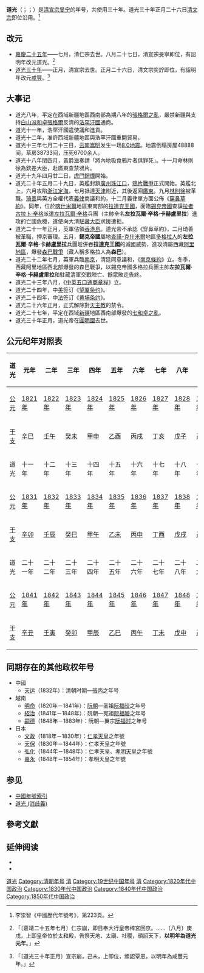 {{Otheruses|道光帝|subject=清朝皇帝旻宁的年号|other=使用该年号的皇帝}}
{{Eranamebox|年号=道光
|起讫时间= 1821年－1850年
|政权= [[清|清]]
|帝王= [[清宣宗|清宣宗]]
|历时= 30年
|timeline= <timeline>
ImageSize  = width:200 height:50
PlotArea   = width:180 height:30 left:10 bottom:20
TimeAxis   = orientation:horizontal
DateFormat = yyyy
Period     = from:1616 till:1911
AlignBars  = early
ScaleMajor = increment:60 start:1616
Colors =
  id:canvas value:rgb(1,1,0.85)
BackgroundColors = canvas:canvas
PlotData =
  width:15 color:black
  bar:era from:start till:end
  bar:era from:1821 till:1850 color:red
</timeline>
|说明= <span style="color: red">道光</span>在'''清朝'''时期的位置。
}}
'''道光'''（{{lang-mnc|ᡩᠣᡵᠣ<br />ᡝᠯᡩᡝᠩᡤᡝ|v=doro eldengge|a=doro eldengge}}；{{mong|m=ᠲᠥᠷᠥ ᠭᠡᠷᠡᠯᠲᠦ |Ppp=|k=Төр Гэрэлт}}；{{kj|1821年||1850年|}}）是[[道光帝|清宣宗旻宁]]的年号，共使用三十年。道光三十年正月二十六日[[咸丰帝|清文宗]]即位沿用。<ref>李崇智《中國歷代年號考》，第223頁。</ref>

== 改元 ==
*[[1820年|嘉慶二十五年]]——七月，清仁宗去世。八月二十七日，清宣宗旻寧即位，有詔明年改元道光。<ref>{{cite wikisource|title=清史稿本紀十七宣宗本紀一|last=[[趙爾巽|趙爾巽]]|wslanguage=zh|wslink=清史稿/卷17}}「〔嘉靖二十五年七月〕仁宗崩，即日奉大行皇帝梓宮回京。……〔八月〕庚戌，上即皇帝位於太和殿，告祭天地、太廟、社稷，頒詔天下，'''以明年為道光元年'''。」</ref>
*[[1850年|道光三十年]]——正月，清宣宗去世。正月二十六日，清文宗奕詝即位，有詔明年改元[[咸豐|咸豐]]。<ref>{{cite wikisource|title=清史稿本紀二十文宗本紀|last=[[趙爾巽|趙爾巽]]|wslanguage=zh|wslink=清史稿/卷20}}「〔道光三十年正月〕宣宗崩，己未，上即位，頒詔覃恩，以明年為咸豐元年。」</ref>

== 大事记 ==
*道光八年，平定在西域新疆地區西南部為期八年的[[張格爾之亂|張格爾之亂]]，嚴禁新疆與支持[[白山派|白山派]][[和卓|和卓]][[張格爾|張格爾]]反清的[[浩罕汗國|浩罕汗國]]通商。
*道光十一年，浩罕汗國遣使議和進貢。
*道光十二年，准許西域新疆地區與浩罕汗國重開貿易。
*道光十三年七月二十三日，[[云南省|云南]][[嵩明县|嵩明]]发生一场[[1833年嵩明地震|8.0地震]]。地震倒塌房屋48888间，草房38733间，压死6700余人。
*道光十八年閏四月，黃爵滋奏請「將內地吸食鴉片者俱罪死」。十一月命林則徐為欽差大臣，赴廣東查禁鴉片。
*道光十九年四月廿二日，[[虎門銷煙|虎門銷煙]]開始。
*道光二十年五月二十九日，英艦封鎖[[廣州|廣州]][[珠江口|珠江口]]，[[鴉片戰爭|鴉片戰爭]]正式開始。英艦北上，六月攻陷[[浙江|浙江]][[定海区|定海]]，七月抵達[[天津|天津]]附近，其後返回[[廣東|廣東]]。九月[[林則徐|林則徐]]被革職。[[琦善|琦善]]與英方全權代表[[義律|義律]]商議和約，十二月義律單方面公佈《[[穿鼻草約|穿鼻草約]]》。同年，位於[[喀什米爾|喀什米爾]]地區東南部的[[拉達克王國|拉達克王國]]，面臨[[錫克帝國|錫克帝國]]查謨[[拉者|拉者]][[古拉卜·辛格|古拉卜·辛格]]派遣[[左拉瓦爾·辛格|左拉瓦爾·辛格]]兵團（主帥全名'''左拉瓦爾·辛格·卡赫盧里拉'''）進攻的亡國危機，遣使向大清[[駐藏大臣|駐藏大臣]]求援遭拒。
*道光二十一年正月，英軍佔領[[香港島|香港島]]。道光帝不承認《穿鼻草約》，二月琦善被革職，押京審理。五月，'''錫克帝國'''屬地[[查謨-克什米爾|查謨-克什米爾]]地區[[多格拉人|多格拉人]]的'''左拉瓦爾·辛格·卡赫盧里拉'''兵團趁併吞'''拉達克王國'''的滅國威勢，進攻清屬西藏[[阿里地區|阿里地區]]，爆發[[森巴戰爭|森巴戰爭]]（藏人稱多格拉人為'''森巴'''）。
*道光二十二年七月，英軍兵臨[[南京|南京]]，清廷同意議和，《[[南京條約|南京條約]]》立。冬季，西藏阿里地區西北部爆發的森巴戰爭，以錫克帝國多格拉兵團主帥'''左拉瓦爾·辛格·卡赫盧里拉'''和駐藏清軍交戰陣亡、餘眾敗走告終。
*道光二十三年八月，《[[中英五口通商章程|中英五口通商章程]]》立。
*道光二十四年，中[[美国|美]]签订《[[望廈條約|望厦条约]]》。
*道光二十四年，中[[法国|法]]签订《[[黄埔条约|黄埔条约]]》。
*道光二十六年正月，正式解除對[[天主教|天主教]]的禁令。
*道光二十七年，平定在西域[[新疆|新疆]]地區西南部爆發的[[七和卓之亂|七和卓之亂]]。
*道光三十年正月，道光帝在[[圓明園|圓明園]]去世。

== 公元纪年对照表 ==
{| class="wikitable"  style="text-align:center;"
!道光||元年||二年||三年||四年||五年||六年||七年||八年||九年||十年
|-
![[公元|公元]]
|[[1821年|1821年]]||[[1822年|1822年]]||[[1823年|1823年]]||[[1824年|1824年]]||[[1825年|1825年]]||[[1826年|1826年]]||[[1827年|1827年]]||[[1828年|1828年]]||[[1829年|1829年]]||[[1830年|1830年]]
|-
![[干支|干支]]
|[[辛巳|辛巳]]||[[壬午|壬午]]||[[癸未|癸未]]||[[甲申|甲申]]||[[乙酉|乙酉]]||[[丙戌|丙戌]]||[[丁亥|丁亥]]||[[戊子|戊子]]||[[己丑|己丑]]||[[庚寅|庚寅]]
|-
!道光||十一年||十二年||十三年||十四年||十五年||十六年||十七年||十八年||十九年||二十年
|-
![[公元|公元]]
|[[1831年|1831年]]||[[1832年|1832年]]||[[1833年|1833年]]||[[1834年|1834年]]||[[1835年|1835年]]||[[1836年|1836年]]||[[1837年|1837年]]||[[1838年|1838年]]||[[1839年|1839年]]||[[1840年|1840年]]
|-
![[干支|干支]]
|[[辛卯|辛卯]]||[[壬辰|壬辰]]|| [[癸巳|癸巳]]|| [[甲午|甲午]]||[[乙未|乙未]]||[[丙申|丙申]]||[[丁酉|丁酉]]||[[戊戌|戊戌]]||[[己亥|己亥]]||[[庚子|庚子]]
|-
!道光||二十一年||二十二年||二十三年||二十四年||二十五年||二十六年||二十七年||二十八年||二十九年||三十年
|-
![[公元|公元]]
|[[1841年|1841年]]||[[1842年|1842年]]||[[1843年|1843年]]||[[1844年|1844年]]||[[1845年|1845年]]||[[1846年|1846年]]||[[1847年|1847年]]||[[1848年|1848年]]||[[1849年|1849年]]||[[1850年|1850年]]
|-
![[干支|干支]]
|[[辛丑|辛丑]]||[[壬寅|壬寅]]||[[癸卯|癸卯]]||[[甲辰|甲辰]]||[[乙巳|乙巳]]||[[丙午|丙午]]||[[丁未|丁未]]||[[戊申|戊申]]||[[己酉|己酉]]||[[庚戌|庚戌]]
|}

== 同期存在的其他政权年号 ==
*中國
**[[天运_(张丙)|天运]]（1832年）：清朝时期—[[張丙|張丙]]之年号   
*越南
**[[明命|明命]]（1820年－1841年）：[[阮朝|阮朝]]—圣祖[[明命帝|阮福晈]]之年号
**[[紹治|紹治]]（1841年－1848年）：阮朝—宪祖[[紹治帝|阮福暶]]之年号
**[[嗣德|嗣德]]（1848年－1883年）：阮朝—翼宗[[嗣德帝|阮福时]]之年号
*日本
**[[文政|文政]]（1818年－1830年）：[[仁孝天皇|仁孝天皇]]之年號
**[[天保_(日本)|天保]]（1830年－1844年）：仁孝天皇之年號
**[[弘化|弘化]]（1844年－1848年）：仁孝天皇、[[孝明天皇|孝明天皇]]之年號
**[[嘉永_(日本)|嘉永]]（1848年－1854年）：孝明天皇之年號

== 参见 ==
*[[中国年号列表#清朝|中國年號索引]]
*[[道光_(消歧義)|道光 (消歧義)]]

== 參考文獻 ==
{{Reflist}}

== 延伸阅读 ==
*{{cite book zh | author = 李崇智 | title = 中国历代年号考 | date = 2004年12月 | publisher = 中华书局 | location = 北京 | ISBN = 7101025129 }}
*{{cite book |author=[[鄧洪波|鄧洪波]]|title=東亞歷史年表 |format=PDF |url = http://www.eastasia.ntu.edu.tw/chinese/05_a04.htm |date=2005年3月|publisher=國立臺灣大學東亞經典與文化研究計劃|location=臺北|isbn=978-986-00-0518-9|access-date=2007年3月10日|language=zh-TW |archive-date=2007年8月25日|archive-url=https://web.archive.org/web/20070825002742/http://www.eastasia.ntu.edu.tw/chinese/05_a04.htm|dead-url=yes}}

{{年号|[[嘉庆|嘉庆]]|清朝年号|[[咸丰|咸丰]]}}
{{清朝年号}}
{{台灣年號}}

[[Category:道光|]]
[[Category:清朝年号|Category:清朝年号]]
[[Category:台灣年號|清]]
[[Category:19世纪中国年号|Category:19世纪中国年号]]
[[Category:一世一元年號|清]]
[[Category:1820年代中国政治|Category:1820年代中国政治]]
[[Category:1830年代中国政治|Category:1830年代中国政治]]
[[Category:1840年代中国政治|Category:1840年代中国政治]]
[[Category:1850年代中国政治|Category:1850年代中国政治]]